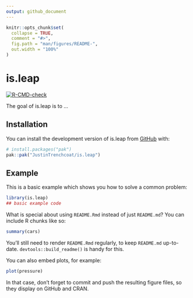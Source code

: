```yaml
---
output: github_document
---
```


<!-- README.md is generated from README.Rmd. Please edit that file -->

```r
knitr::opts_chunk$set(
  collapse = TRUE,
  comment = "#>",
  fig.path = "man/figures/README-",
  out.width = "100%"
)
```

# is.leap

  <!-- badges: start -->
  [![R-CMD-check](https://github.com/JustinTrenchcoat/is.leap/actions/workflows/R-CMD-check.yaml/badge.svg)](https://github.com/JustinTrenchcoat/is.leap/actions/workflows/R-CMD-check.yaml)
  <!-- badges: end -->

The goal of is.leap is to ...

## Installation

You can install the development version of is.leap from [GitHub](https://github.com/) with:

``` r
# install.packages("pak")
pak::pak("JustinTrenchcoat/is.leap")
```

## Example

This is a basic example which shows you how to solve a common problem:

```r
library(is.leap)
## basic example code
```

What is special about using `README.Rmd` instead of just `README.md`? You can include R chunks like so:

```r
summary(cars)
```

You'll still need to render `README.Rmd` regularly, to keep `README.md` up-to-date. `devtools::build_readme()` is handy for this.

You can also embed plots, for example:

```r
plot(pressure)
```

In that case, don't forget to commit and push the resulting figure files, so they display on GitHub and CRAN.
